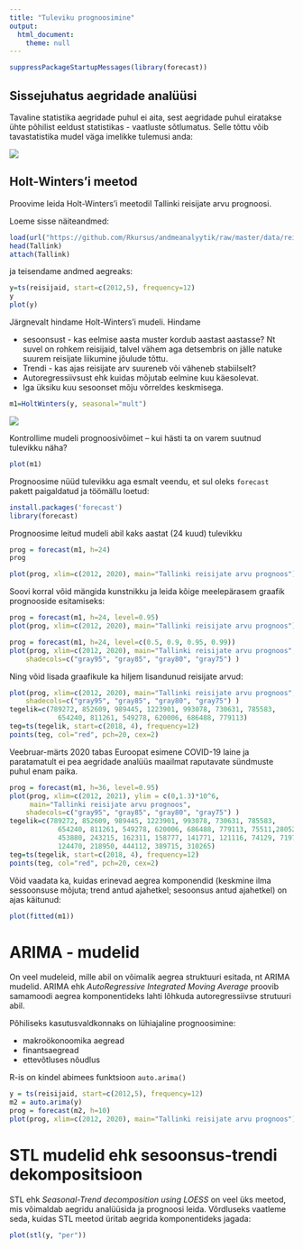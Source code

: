 ```yaml
---
title: "Tuleviku prognoosimine"
output: 
  html_document:
    theme: null
---
```


```r
suppressPackageStartupMessages(library(forecast))
```


## Sissejuhatus aegridade analüüsi

Tavaline statistika aegridade puhul ei aita, sest aegridade puhul eiratakse ühte põhilist eeldust statistikas - vaatluste sõtlumatus. Selle tõttu võib tavastatistika mudel väga imelikke tulemusi anda:


![](aegread3.png)

## Holt-Winters'i meetod

Proovime leida Holt-Winters’i meetodil Tallinki reisijate arvu prognoosi.

Loeme sisse näiteandmed:

```r
load(url("https://github.com/Rkursus/andmeanalyytik/raw/master/data/reisijaid.RData"))
head(Tallink)
attach(Tallink)
```

ja teisendame andmed aegreaks:


```r
y=ts(reisijaid, start=c(2012,5), frequency=12)
y
plot(y)
```


Järgnevalt hindame Holt-Winters’i mudeli. Hindame 

* sesoonsust - kas eelmise aasta muster kordub aastast aastasse? Nt suvel on rohkem reisijaid, talvel vähem aga detsembris on jälle natuke suurem reisijate liikumine jõulude tõttu.
* Trendi - kas ajas reisijate arv suureneb või väheneb stabiilselt?
* Autoregressiivsust ehk kuidas mõjutab eelmine kuu käesolevat.
* Iga üksiku kuu sesoonset mõju võrreldes keskmisega.

```r
m1=HoltWinters(y, seasonal="mult")
```


![](aegread1.png)


Kontrollime mudeli prognoosivõimet – kui hästi ta on varem suutnud tulevikku näha?
	
```r
plot(m1)
```

Prognoosime nüüd tulevikku aga esmalt veendu, et sul oleks `forecast` pakett paigaldatud ja töömällu loetud:
```r
install.packages('forecast')
library(forecast)
```

Prognoosime leitud mudeli abil kaks aastat (24 kuud) tulevikku

```r
prog = forecast(m1, h=24)
prog

plot(prog, xlim=c(2012, 2020), main="Tallinki reisijate arvu prognoos")
```

  
Soovi korral võid mängida kunstnikku ja leida kõige meelepärasem graafik prognooside esitamiseks:

```r
prog = forecast(m1, h=24, level=0.95)
plot(prog, xlim=c(2012, 2020), main="Tallinki reisijate arvu prognoos")

prog = forecast(m1, h=24, level=c(0.5, 0.9, 0.95, 0.99))
plot(prog, xlim=c(2012, 2020), main="Tallinki reisijate arvu prognoos", 
  	shadecols=c("gray95", "gray85", "gray80", "gray75") )
```


Ning võid lisada graafikule ka hiljem lisandunud reisijate arvud:

```r
plot(prog, xlim=c(2012, 2020), main="Tallinki reisijate arvu prognoos", 
  	shadecols=c("gray95", "gray85", "gray80", "gray75") )
tegelik=c(789272, 852609, 989445, 1223901, 993078, 730631, 785583, 
			654240, 811261, 549278, 620006, 686488, 779113)
teg=ts(tegelik, start=c(2018, 4), frequency=12)
points(teg, col="red", pch=20, cex=2)
```


Veebruar-märts 2020 tabas Euroopat esimene COVID-19 laine ja paratamatult ei pea aegridade analüüs maailmat raputavate sündmuste puhul enam paika.

```r
prog = forecast(m1, h=36, level=0.95)
plot(prog, xlim=c(2012, 2021), ylim = c(0,1.3)*10^6,
     main="Tallinki reisijate arvu prognoos", 
  	shadecols=c("gray95", "gray85", "gray80", "gray75") )
tegelik=c(789272, 852609, 989445, 1223901, 993078, 730631, 785583, 
			654240, 811261, 549278, 620006, 686488, 779113, 75511,280520, 617206,
			453880, 243215, 162311, 158777, 141771, 121116, 74129, 71979, 84347,
			124470, 218950, 444112, 389715, 310265)
teg=ts(tegelik, start=c(2018, 4), frequency=12)
points(teg, col="red", pch=20, cex=2)
```

Võid vaadata ka, kuidas erinevad aegrea komponendid (keskmine ilma sessoonsuse mõjuta; trend antud ajahetkel; sesoonsus antud ajahetkel) on ajas käitunud:

```r
plot(fitted(m1))
```


# ARIMA - mudelid

On veel mudeleid, mille abil on võimalik aegrea struktuuri esitada, nt ARIMA mudelid. ARIMA ehk _AutoRegressive Integrated Moving Average_ proovib samamoodi aegrea komponentideks lahti lõhkuda autoregressiivse strutuuri abil.

Põhiliseks kasutusvaldkonnaks on lühiajaline prognoosimine:

* makroökonoomika aegread
* finantsaegread
* ettevõtluses nõudlus


R-is on kindel abimees funktsioon `auto.arima()`

```r
y = ts(reisijaid, start=c(2012,5), frequency=12)
m2 = auto.arima(y)
prog = forecast(m2, h=10)
plot(prog, xlim=c(2012, 2020), main="Tallinki reisijate arvu prognoos")
```

# STL mudelid ehk sesoonsus-trendi dekompositsioon

STL ehk _Seasonal-Trend decomposition using LOESS_ on veel üks meetod, mis võimaldab aegridu analüüsida ja prognoosi leida. Võrdluseks vaatleme seda, kuidas STL meetod üritab aegrida komponentideks jagada:

```r
plot(stl(y, "per"))
```


